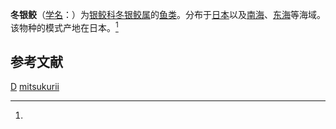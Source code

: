 {{Speciesbox
| taxon = Psychichthys mitsukurii
| binomial_authority = (Dean, 1904)<ref name='id5314'>{{cite web| url =http://www.bioinfo.cn/db05/BjdwSpecies.php?action=view&id=5314| title =冬银鲛| work =《中国动物物种编目数据库》| publisher =中国科学院微生物研究所| author =中国科学院动物研究所| accessdate =2009-04-11| deadurl =yes| archiveurl =https://web.archive.org/web/20160305050754/http://www.bioinfo.cn/db05/BjdwSpecies.php?action=view&id=5314| archivedate =2016-03-05}}</ref>
}}

'''冬银鲛'''（[[学名|学名]]：{{lang|la|''Psychichthys mitsukurii''}}）为[[银鲛科|银鲛科]][[冬银鲛属|冬银鲛属]]的[[鱼类|鱼类]]。分布于[[日本|日本]]以及[[南海|南海]]、[[东海|东海]]等海域。该物种的模式产地在日本。<ref name='id5314'/>

== 参考文献 ==
{{reflist}}

{{鱼类小作品}}

{{taxonbar}}
[[Category:_1904年描述的鱼类|D]]
[[Category:冬银鲛属|mitsukurii]]